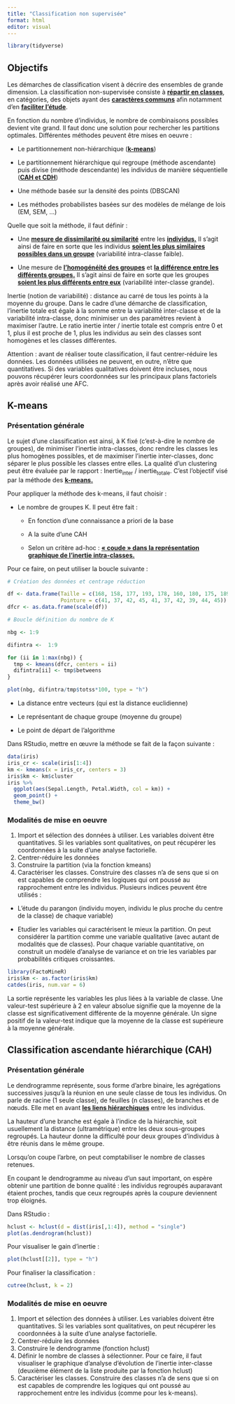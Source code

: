 ---
title: "Classification non supervisée"
format: html
editor: visual
---

```{r message=FALSE, echo=FALSE}
library(tidyverse)
```

## Objectifs

Les démarches de classification visent à décrire des ensembles de grande dimension. La classification non-supervisée consiste à [**répartir en classes**]{.underline}, en catégories, des objets ayant des [**caractères communs**]{.underline} afin notamment d'en [**faciliter l'étude**]{.underline}.

En fonction du nombre d'individus, le nombre de combinaisons possibles devient vite grand. Il faut donc une solution pour rechercher les partitions optimales. Différentes méthodes peuvent être mises en oeuvre :

-   Le partitionnement non-hiérarchique ([**k-means**]{.underline})

-   Le partitionnement hiérarchique qui regroupe (méthode ascendante) puis divise (méthode descendante) les individus de manière séquentielle ([**CAH et CDH**]{.underline})

-   Une méthode basée sur la densité des points (DBSCAN)

-   Les méthodes probabilistes basées sur des modèles de mélange de lois (EM, SEM, ...)

Quelle que soit la méthode, il faut définir :

-   Une [**mesure de dissimilarité ou similarité**]{.underline} entre les [**individus.**]{.underline} Il s'agit ainsi de faire en sorte que les individus [**soient les plus similaires possibles dans un groupe**]{.underline} (variabilité intra-classe faible).

-   Une mesure de [**l'homogénéité des groupes**]{.underline} et [**la différence entre les différents groupes.**]{.underline} Il s'agit ainsi de faire en sorte que les groupes [**soient les plus différents entre eux**]{.underline} (variabilité inter-classe grande).

Inertie (notion de variabilité) : distance au carré de tous les points à la moyenne du groupe. Dans le cadre d'une démarche de classification, l'inertie totale est égale à la somme entre la variabilité inter-classe et de la variabilité intra-classe, donc minimiser un des paramètres revient à maximiser l'autre. Le ratio inertie inter / inertie totale est compris entre 0 et 1, plus il est proche de 1, plus les individus au sein des classes sont homogènes et les classes différentes.

Attention : avant de réaliser toute classification, il faut centrer-réduire les données. Les données utilisées ne peuvent, en outre, n'être que quantitatives. Si des variables qualitatives doivent être incluses, nous pouvons récupérer leurs coordonnées sur les principaux plans factoriels après avoir réalisé une AFC.

## K-means

### Présentation générale

Le sujet d'une classification est ainsi, à K fixé (c'est-à-dire le nombre de groupes), de minimiser l'inertie intra-classes, donc rendre les classes les plus homogènes possibles, et de maximiser l'inertie inter-classes, donc séparer le plus possible les classes entre elles. La qualité d'un clustering peut être évaluée par le rapport : Inertie~inter~ / inertie~totale~. C'est l'objectif visé par la méthode des [**k-means.**]{.underline}

Pour appliquer la méthode des k-means, il faut choisir :

-   Le nombre de groupes K. Il peut être fait :

    -   En fonction d'une connaissance a priori de la base

    -   A la suite d'une CAH

    -   Selon un critère ad-hoc : [**« coude » dans la représentation graphique de l'inertie intra-classes.**]{.underline}

Pour ce faire, on peut utiliser la boucle suivante :

```{r}
# Création des données et centrage réduction

df <- data.frame(Taille = c(168, 158, 177, 193, 178, 160, 180, 175, 189, 182), 
                 Pointure = c(41, 37, 42, 45, 41, 37, 42, 39, 44, 45))
dfcr <- as.data.frame(scale(df))

# Boucle définition du nombre de K

nbg <- 1:9 

difintra <-  1:9 

for (ii in 1:max(nbg)) {   
  tmp <- kmeans(dfcr, centers = ii)   
  difintra[ii] <- tmp$betweens 
} 

plot(nbg, difintra/tmp$totss*100, type = "h")
```

-   La distance entre vecteurs (qui est la distance euclidienne)

-   Le représentant de chaque groupe (moyenne du groupe)

-   Le point de départ de l'algorithme

Dans RStudio, mettre en œuvre la méthode se fait de la façon suivante :

```{r}
data(iris) 
iris_cr <- scale(iris[1:4]) 
km <- kmeans(x = iris_cr, centers = 3) 
iris$km <- km$cluster  
iris %>%    
  ggplot(aes(Sepal.Length, Petal.Width, col = km)) +
  geom_point() +   
  theme_bw()
```

### Modalités de mise en oeuvre

1.  Import et sélection des données à utiliser. Les variables doivent être quantitatives. Si les variables sont qualitatives, on peut récupérer les coordonnées à la suite d'une analyse factorielle.
2.  Centrer-réduire les données
3.  Construire la partition (via la fonction kmeans)
4.  Caractériser les classes. Construire des classes n'a de sens que si on est capables de comprendre les logiques qui ont poussé au rapprochement entre les individus. Plusieurs indices peuvent être utilisés :

-   L'étude du parangon (individu moyen, individu le plus proche du centre de la classe) de chaque variable)

-   Etudier les variables qui caractérisent le mieux la partition. On peut considérer la partition comme une variable qualitative (avec autant de modalités que de classes). Pour chaque variable quantitative, on construit un modèle d'analyse de variance et on trie les variables par probabilités critiques croissantes.

```{r}
library(FactoMineR)
iris$km <- as.factor(iris$km) 
catdes(iris, num.var = 6)
```

La sortie représente les variables les plus liées à la variable de classe. Une valeur-test supérieure à 2 en valeur absolue signifie que la moyenne de la classe est significativement différente de la moyenne générale. Un signe positif de la valeur-test indique que la moyenne de la classe est supérieure à la moyenne générale.

## Classification ascendante hiérarchique (CAH)

### Présentation générale

Le dendrogramme représente, sous forme d'arbre binaire, les agrégations successives jusqu'à la réunion en une seule classe de tous les individus. On parle de racine (1 seule classe), de feuilles (n classes), de branches et de nœuds. Elle met en avant [**les liens hiérarchiques**]{.underline} entre les individus.

La hauteur d'une branche est égale à l'indice de la hiérarchie, soit usuellement la distance (ultramétrique) entre les deux sous-groupes regroupés. La hauteur donne la difficulté pour deux groupes d'individus à être réunis dans le même groupe.

Lorsqu'on coupe l'arbre, on peut comptabiliser le nombre de classes retenues.

En coupant le dendrogramme au niveau d'un saut important, on espère obtenir une partition de bonne qualité : les individus regroupés auparavant étaient proches, tandis que ceux regroupés après la coupure deviennent trop éloignés.

Dans RStudio :

```{r}
hclust <- hclust(d = dist(iris[,1:4]), method = "single")
plot(as.dendrogram(hclust))
```

Pour visualiser le gain d'inertie :

```{r}
plot(hclust[[2]], type = "h")
```

Pour finaliser la classification :

```{r}
cutree(hclust, k = 2)
```

### Modalités de mise en oeuvre

1.  Import et sélection des données à utiliser. Les variables doivent être quantitatives. Si les variables sont qualitatives, on peut récupérer les coordonnées à la suite d'une analyse factorielle.
2.  Centrer-réduire les données
3.  Construire le dendrogramme (fonction hclust)
4.  Définir le nombre de classes à sélectionner. Pour ce faire, il faut visualiser le graphique d'analyse d'évolution de l'inertie inter-classe (deuxième élément de la liste produite par la fonction hclust)
5.  Caractériser les classes. Construire des classes n'a de sens que si on est capables de comprendre les logiques qui ont poussé au rapprochement entre les individus (comme pour les k-means).
